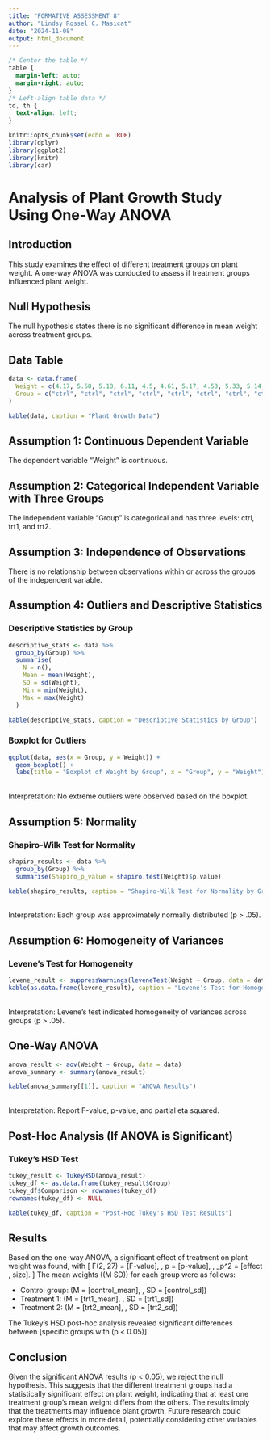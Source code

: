 ```yaml
---
title: "FORMATIVE ASSESSMENT 8"
author: "Lindsy Rossel C. Masicat"
date: "2024-11-08"
output: html_document
---
```


```css
/* Center the table */
table {
  margin-left: auto;
  margin-right: auto;
}
/* Left-align table data */
td, th {
  text-align: left;
}
```
```r
knitr::opts_chunk$set(echo = TRUE)
library(dplyr)
library(ggplot2)
library(knitr)
library(car)
```
# Analysis of Plant Growth Study Using One-Way ANOVA

## Introduction
This study examines the effect of different treatment groups on plant weight. A one-way ANOVA was conducted to assess if treatment groups influenced plant weight.

## Null Hypothesis
The null hypothesis states there is no significant difference in mean weight across treatment groups.

## Data Table
```r
data <- data.frame(
  Weight = c(4.17, 5.58, 5.18, 6.11, 4.5, 4.61, 5.17, 4.53, 5.33, 5.14, 4.81, 4.17, 4.41, 3.59, 5.87, 3.83, 6.03, 4.89, 4.32, 4.69, 6.31, 5.12, 5.54, 5.5, 5.37, 5.29, 4.92, 6.15, 5.8, 5.26),
  Group = c("ctrl", "ctrl", "ctrl", "ctrl", "ctrl", "ctrl", "ctrl", "ctrl", "ctrl", "ctrl", "trt1", "trt1", "trt1", "trt1", "trt1", "trt1", "trt1", "trt1", "trt1", "trt1", "trt2", "trt2", "trt2", "trt2", "trt2", "trt2", "trt2", "trt2", "trt2", "trt2")
)

kable(data, caption = "Plant Growth Data")
```
## Assumption 1: Continuous Dependent Variable
The dependent variable "Weight" is continuous.

## Assumption 2: Categorical Independent Variable with Three Groups
The independent variable "Group" is categorical and has three levels: ctrl, trt1, and trt2.

## Assumption 3: Independence of Observations
There is no relationship between observations within or across the groups of the independent variable.

## Assumption 4: Outliers and Descriptive Statistics
### Descriptive Statistics by Group
```r
descriptive_stats <- data %>%
  group_by(Group) %>%
  summarise(
    N = n(),
    Mean = mean(Weight),
    SD = sd(Weight),
    Min = min(Weight),
    Max = max(Weight)
  )

kable(descriptive_stats, caption = "Descriptive Statistics by Group")
```
### Boxplot for Outliers
```r
ggplot(data, aes(x = Group, y = Weight)) +
  geom_boxplot() +
  labs(title = "Boxplot of Weight by Group", x = "Group", y = "Weight")
```
<br>
Interpretation: No extreme outliers were observed based on the boxplot.

## Assumption 5: Normality
### Shapiro-Wilk Test for Normality
```r
shapiro_results <- data %>%
  group_by(Group) %>%
  summarise(Shapiro_p_value = shapiro.test(Weight)$p.value)

kable(shapiro_results, caption = "Shapiro-Wilk Test for Normality by Group")
```
<br>
Interpretation: Each group was approximately normally distributed (p > .05).

## Assumption 6: Homogeneity of Variances
### Levene's Test for Homogeneity
```r
levene_result <- suppressWarnings(leveneTest(Weight ~ Group, data = data))
kable(as.data.frame(levene_result), caption = "Levene's Test for Homogeneity of Variance")

```
<br>
Interpretation: Levene's test indicated homogeneity of variances across groups (p > .05).

## One-Way ANOVA
```r
anova_result <- aov(Weight ~ Group, data = data)
anova_summary <- summary(anova_result)

kable(anova_summary[[1]], caption = "ANOVA Results")
```

<br>
Interpretation: Report F-value, p-value, and partial eta squared.

## Post-Hoc Analysis (If ANOVA is Significant)
### Tukey's HSD Test
```r
tukey_result <- TukeyHSD(anova_result)
tukey_df <- as.data.frame(tukey_result$Group)
tukey_df$Comparison <- rownames(tukey_df)
rownames(tukey_df) <- NULL

kable(tukey_df, caption = "Post-Hoc Tukey's HSD Test Results")
```

## Results

Based on the one-way ANOVA, a significant effect of treatment on plant weight was found, with 
\[
F(2, 27) = [F-value], \, p = [p-value], \, \eta_p^2 = [effect \, size].
\]
The mean weights (\(M \pm SD\)) for each group were as follows:

- Control group: \(M = [control\_mean], \, SD = [control\_sd]\)
- Treatment 1: \(M = [trt1\_mean], \, SD = [trt1\_sd]\)
- Treatment 2: \(M = [trt2\_mean], \, SD = [trt2\_sd]\)

The Tukey’s HSD post-hoc analysis revealed significant differences between [specific groups with \(p < 0.05\)].

## Conclusion
Given the significant ANOVA results \(p < 0.05\), we reject the null hypothesis. This suggests that the different treatment groups had a statistically significant effect on plant weight, indicating that at least one treatment group's mean weight differs from the others. The results imply that the treatments may influence plant growth. Future research could explore these effects in more detail, potentially considering other variables that may affect growth outcomes.